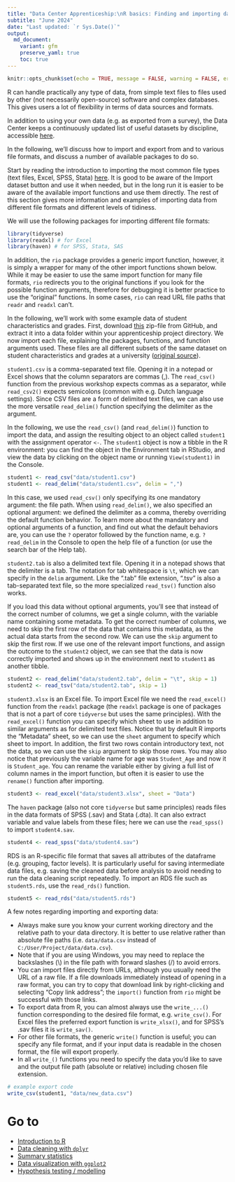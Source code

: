 ```yaml
---
title: "Data Center Apprenticeship:\nR basics: Finding and importing data"
subtitle: "June 2024" 
date: "Last updated: `r Sys.Date()`"
output:
  md_document:
    variant: gfm
    preserve_yaml: true
    toc: true
---
```


```r
knitr::opts_chunk$set(echo = TRUE, message = FALSE, warning = FALSE, error = FALSE)
```

R can handle practically any type of data, from simple text files to files used by other (not necessarily open-source) software and complex databases.
This gives users a lot of flexibility in terms of data sources and formats.

In addition to using your own data (e.g. as exported from a survey), the Data Center keeps a continuously updated list of useful datasets by discipline, accessible [here](../../../tutorial/data).

In the following, we'll discuss how to import and export from and to various file formats, and discuss a number of available packages to do so.

Start by reading the introduction to importing the most common file types (text files, Excel, SPSS, Stata) [here](../../../tutorial/r_data).
It is good to be aware of the Import dataset button and use it when needed, but in the long run it is easier to be aware of the available import functions and use them directly.
The rest of this section gives more information and examples of importing data from different file formats and different levels of tidiness.

We will use the following packages for importing different file formats:

```r
library(tidyverse)
library(readxl) # for Excel
library(haven) # for SPSS, Stata, SAS
```

In addition, the `rio` package provides a generic import function, however, it is simply a wrapper for many of the other import functions shown below.
While it may be easier to use the same import function for many file formats, `rio` redirects you to the original functions if you look for the possible function arguments, therefore for debugging it is better practice to use the "original" functions.
In some cases, `rio` can read URL file paths that `readr` and `readxl` can't.

In the following, we'll work with some example data of student characteristics and grades.
First, download [this](https://github.com/ucrdatacenter/projects/tree/main/apprenticeship2/data) zip-file from GitHub, and extract it into a data folder within your apprenticeship project directory.
We now import each file, explaining the packages, functions, and function arguments used.
These files are all different subsets of the same dataset on student characteristics and grades at a university ([original source](https://www.kaggle.com/datasets/jacksondivakarr/student-classification-dataset?resource=download)).

`student1.csv` is a comma-separated text file.
Opening it in a notepad or Excel shows that the column separators are commas (,).
The `read_csv()` function from the previous workshop expects commas as a separator, while `read_csv2()` expects semicolons (common with e.g. Dutch language settings).
Since CSV files are a form of delimited text files, we can also use the more versatile `read_delim()` function specifying the delimiter as the argument.

In the following, we use the `read_csv()` (and `read_delim()`) function to import the data, and assign the resulting object to an object called `student1` with the assignment operator `<-`.
The `student1` object is now a tibble in the R environment: you can find the object in the Environment tab in RStudio, and view the data by clicking on the object name or running `View(student1)` in the Console.

```r
student1 <- read_csv("data/student1.csv")
student1 <- read_delim("data/student1.csv", delim = ",")
```

In this case, we used `read_csv()` only specifying its one mandatory argument: the file path.
When using `read_delim()`, we also specified an optional argument: we defined the delimiter as a comma, thereby overriding the default function behavior.
To learn more about the mandatory and optional arguments of a function, and find out what the default behaviors are, you can use the `?` operator followed by the function name, e.g. `?read_delim` in the Console to open the help file of a function (or use the search bar of the Help tab).

`student2.tab` is also a delimited text file.
Opening it in a notepad shows that the delimiter is a tab.
The notation for tab whitespace is `\t`, which we can specify in the `delim` argument.
Like the ".tab" file extension, ".tsv" is also a tab-separated text file, so the more specialized `read_tsv()` function also works.

If you load this data without optional arguments, you'll see that instead of the correct number of columns, we get a single column, with the variable name containing some metadata.
To get the correct number of columns, we need to skip the first row of the data that contains this metadata, as the actual data starts from the second row.
We can use the `skip` argument to skip the first row.
If we use one of the relevant import functions, and assign the outcome to the `student2` object, we can see that the data is now correctly imported and shows up in the environment next to `student1` as another tibble.

```r
student2 <- read_delim("data/student2.tab", delim = "\t", skip = 1)
student2 <- read_tsv("data/student2.tab", skip = 1)
```

`student3.xlsx` is an Excel file.
To import Excel file we need the `read_excel()` function from the `readxl` package (the `readxl` package is one of packages that is not a part of core `tidyverse` but uses the same principles).
With the `read_excel()` function you can specify which sheet to use in addition to similar arguments as for delimited text files.
Notice that by default R imports the "Metadata" sheet, so we can use the `sheet` argument to specify which sheet to import.
In addition, the first two rows contain introductory text, not the data, so we can use the `skip` argument to skip those rows.
You may also notice that previously the variable name for age was `Student_Age` and now it is `Student_age`.
You can rename the variable either by giving a full list of column names in the import function, but often it is easier to use the `rename()` function after importing.

```r
student3 <- read_excel("data/student3.xlsx", sheet = "Data")
```

The `haven` package (also not core `tidyverse` but same principles) reads files in the data formats of SPSS (.sav) and Stata (.dta).
It can also extract variable and value labels from these files; here we can use the `read_spss()` to import `student4.sav`.

```r
student4 <- read_spss("data/student4.sav")
```

RDS is an R-specific file format that saves all attributes of the dataframe (e.g. grouping, factor levels).
It is particularly useful for saving intermediate data files, e.g. saving the cleaned data before analysis to avoid needing to run the data cleaning script repeatedly.
To import an RDS file such as `student5.rds`, use the `read_rds()` function.

```r
student5 <- read_rds("data/student5.rds")
```

A few notes regarding importing and exporting data:

* Always make sure you know your current working directory and the relative path to your data directory. It is better to use relative rather than absolute file paths (i.e. `data/data.csv` instead of `C:/User/Project/data/data.csv`).
* Note that if you are using Windows, you may need to replace the backslashes (\\) in the file path with forward slashes (/) to avoid errors.
* You can import files directly from URLs, although you usually need the URL of a raw file. If a file downloads immediately instead of opening in a raw format, you can try to copy that download link by right-clicking and selecting "Copy link address"; the `import()` function from `rio` might be successful with those links.
* To export data from R, you can almost always use the `write_...()` function corresponding to the desired file format, e.g. `write_csv()`. For Excel files the preferred export function is `write_xlsx()`, and for SPSS's .sav files it is `write_sav()`.
* For other file formats, the generic `write()` function is useful; you can specify any file format, and if your input data is readable in the chosen format, the file will export properly.
* In all `write_()` functions you need to specify the data you'd like to save and the output file path (absolute or relative) including chosen file extension.

```r
# example export code
write_csv(student1, "data/new_data.csv")
```

# Go to

* [Introduction to R](intro)
* [Data cleaning with `dplyr`](clean)
* [Summary statistics](summary)
* [Data visualization with `ggplot2`](ggplot)
* [Hypothesis testing / modelling](tests)